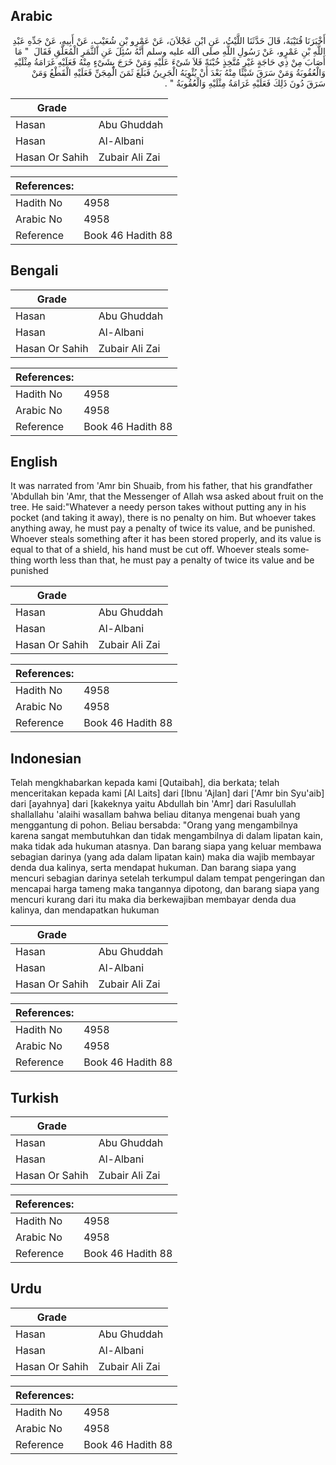 ## Arabic

<div dir="rtl" lang="ar" style={{fontSize:'larger',backgroundColor:'#f8f9fa',padding:20}}>أَخْبَرَنَا قُتَيْبَةُ، قَالَ حَدَّثَنَا اللَّيْثُ، عَنِ ابْنِ عَجْلاَنَ، عَنْ عَمْرِو بْنِ شُعَيْبٍ، عَنْ أَبِيهِ، عَنْ جَدِّهِ عَبْدِ اللَّهِ بْنِ عَمْرٍو، عَنْ رَسُولِ اللَّهِ صلى الله عليه وسلم أَنَّهُ سُئِلَ عَنِ الثَّمَرِ الْمُعَلَّقِ فَقَالَ ‏ "‏ مَا أَصَابَ مِنْ ذِي حَاجَةٍ غَيْرِ مُتَّخِذٍ خُبْنَةً فَلاَ شَىْءَ عَلَيْهِ وَمَنْ خَرَجَ بِشَىْءٍ مِنْهُ فَعَلَيْهِ غَرَامَةُ مِثْلَيْهِ وَالْعُقُوبَةُ وَمَنْ سَرَقَ شَيْئًا مِنْهُ بَعْدَ أَنْ يُئْوِيَهُ الْجَرِينُ فَبَلَغَ ثَمَنَ الْمِجَنِّ فَعَلَيْهِ الْقَطْعُ وَمَنْ سَرَقَ دُونَ ذَلِكَ فَعَلَيْهِ غَرَامَةُ مِثْلَيْهِ وَالْعُقُوبَةُ ‏"‏ ‏.‏</div><div style={{backgroundColor:'#f8f9fa',padding:20, marginBottom: 10}}><table>
      <thead>
        <tr>
          <th>Grade</th>
          <th></th>
        </tr>
      </thead>
      <tbody>
<tr><td>Hasan</td><td>Abu Ghuddah</td></tr><tr><td>Hasan</td><td>Al-Albani</td></tr><tr><td>Hasan Or Sahih</td><td>Zubair Ali Zai</td></tr></tbody></table><table>
        <thead>
          <tr>
            <th>References:</th>
            <th></th>
          </tr>
        </thead>
        <tbody><tr><td>Hadith No</td><td>4958</td></tr><tr><td>Arabic No</td><td>4958</td></tr><tr><td>Reference</td><td>Book 46 Hadith 88</td></tr></tbody></table></div>

## Bengali

<div dir="ltr" lang="bn" style={{fontSize:'larger',backgroundColor:'#f8f9fa',padding:20}}></div><div style={{backgroundColor:'#f8f9fa',padding:20, marginBottom: 10}}><table>
      <thead>
        <tr>
          <th>Grade</th>
          <th></th>
        </tr>
      </thead>
      <tbody>
<tr><td>Hasan</td><td>Abu Ghuddah</td></tr><tr><td>Hasan</td><td>Al-Albani</td></tr><tr><td>Hasan Or Sahih</td><td>Zubair Ali Zai</td></tr></tbody></table><table>
        <thead>
          <tr>
            <th>References:</th>
            <th></th>
          </tr>
        </thead>
        <tbody><tr><td>Hadith No</td><td>4958</td></tr><tr><td>Arabic No</td><td>4958</td></tr><tr><td>Reference</td><td>Book 46 Hadith 88</td></tr></tbody></table></div>

## English

<div dir="ltr" lang="en" style={{fontSize:'larger',backgroundColor:'#f8f9fa',padding:20}}>It was narrated from 'Amr bin Shuaib, from his father, that his grandfather 'Abdullah bin 'Amr, that the Messenger of Allah wsa asked about fruit on the tree. He said:"Whatever a needy person takes without putting any in his pocket (and taking it away), there is no penalty on him. But whoever takes anything away, he must pay a penalty of twice its value, and be punished. Whoever steals something after it has been stored properly, and its value is equal to that of a shield, his hand must be cut off. Whoever steals something worth less than that, he must pay a penalty of twice its value and be punished</div><div style={{backgroundColor:'#f8f9fa',padding:20, marginBottom: 10}}><table>
      <thead>
        <tr>
          <th>Grade</th>
          <th></th>
        </tr>
      </thead>
      <tbody>
<tr><td>Hasan</td><td>Abu Ghuddah</td></tr><tr><td>Hasan</td><td>Al-Albani</td></tr><tr><td>Hasan Or Sahih</td><td>Zubair Ali Zai</td></tr></tbody></table><table>
        <thead>
          <tr>
            <th>References:</th>
            <th></th>
          </tr>
        </thead>
        <tbody><tr><td>Hadith No</td><td>4958</td></tr><tr><td>Arabic No</td><td>4958</td></tr><tr><td>Reference</td><td>Book 46 Hadith 88</td></tr></tbody></table></div>

## Indonesian

<div dir="ltr" lang="id" style={{fontSize:'larger',backgroundColor:'#f8f9fa',padding:20}}>Telah mengkhabarkan kepada kami [Qutaibah], dia berkata; telah menceritakan kepada kami [Al Laits] dari [Ibnu 'Ajlan] dari ['Amr bin Syu'aib] dari [ayahnya] dari [kakeknya yaitu Abdullah bin 'Amr] dari Rasulullah shallallahu 'alaihi wasallam bahwa beliau ditanya mengenai buah yang menggantung di pohon. Beliau bersabda: "Orang yang mengambilnya karena sangat membutuhkan dan tidak mengambilnya di dalam lipatan kain, maka tidak ada hukuman atasnya. Dan barang siapa yang keluar membawa sebagian darinya (yang ada dalam lipatan kain) maka dia wajib membayar denda dua kalinya, serta mendapat hukuman. Dan barang siapa yang mencuri sebagian darinya setelah terkumpul dalam tempat pengeringan dan mencapai harga tameng maka tangannya dipotong, dan barang siapa yang mencuri kurang dari itu maka dia berkewajiban membayar denda dua kalinya, dan mendapatkan hukuman</div><div style={{backgroundColor:'#f8f9fa',padding:20, marginBottom: 10}}><table>
      <thead>
        <tr>
          <th>Grade</th>
          <th></th>
        </tr>
      </thead>
      <tbody>
<tr><td>Hasan</td><td>Abu Ghuddah</td></tr><tr><td>Hasan</td><td>Al-Albani</td></tr><tr><td>Hasan Or Sahih</td><td>Zubair Ali Zai</td></tr></tbody></table><table>
        <thead>
          <tr>
            <th>References:</th>
            <th></th>
          </tr>
        </thead>
        <tbody><tr><td>Hadith No</td><td>4958</td></tr><tr><td>Arabic No</td><td>4958</td></tr><tr><td>Reference</td><td>Book 46 Hadith 88</td></tr></tbody></table></div>

## Turkish

<div dir="ltr" lang="tr" style={{fontSize:'larger',backgroundColor:'#f8f9fa',padding:20}}></div><div style={{backgroundColor:'#f8f9fa',padding:20, marginBottom: 10}}><table>
      <thead>
        <tr>
          <th>Grade</th>
          <th></th>
        </tr>
      </thead>
      <tbody>
<tr><td>Hasan</td><td>Abu Ghuddah</td></tr><tr><td>Hasan</td><td>Al-Albani</td></tr><tr><td>Hasan Or Sahih</td><td>Zubair Ali Zai</td></tr></tbody></table><table>
        <thead>
          <tr>
            <th>References:</th>
            <th></th>
          </tr>
        </thead>
        <tbody><tr><td>Hadith No</td><td>4958</td></tr><tr><td>Arabic No</td><td>4958</td></tr><tr><td>Reference</td><td>Book 46 Hadith 88</td></tr></tbody></table></div>

## Urdu

<div dir="rtl" lang="ur" style={{fontSize:'larger',backgroundColor:'#f8f9fa',padding:20}}></div><div style={{backgroundColor:'#f8f9fa',padding:20, marginBottom: 10}}><table>
      <thead>
        <tr>
          <th>Grade</th>
          <th></th>
        </tr>
      </thead>
      <tbody>
<tr><td>Hasan</td><td>Abu Ghuddah</td></tr><tr><td>Hasan</td><td>Al-Albani</td></tr><tr><td>Hasan Or Sahih</td><td>Zubair Ali Zai</td></tr></tbody></table><table>
        <thead>
          <tr>
            <th>References:</th>
            <th></th>
          </tr>
        </thead>
        <tbody><tr><td>Hadith No</td><td>4958</td></tr><tr><td>Arabic No</td><td>4958</td></tr><tr><td>Reference</td><td>Book 46 Hadith 88</td></tr></tbody></table></div>